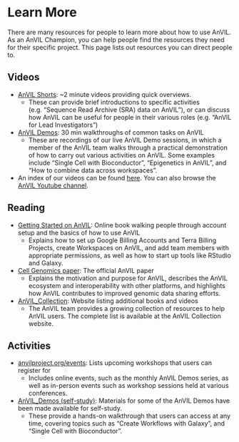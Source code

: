 # Learn More {#learn}

There are many resources for people to learn more about how to use AnVIL. As an AnVIL Champion, you can help people find the resources they need for their specific project. This page lists out resources you can direct people to.

## Videos

- [AnVIL Shorts](https://www.youtube.com/playlist?list=PL6aYJ_0zJ4uCABkMngSYjPo_3c-nUUmio): ~2 minute videos providing quick overviews.
  - These can provide brief introductions to specific activities (e.g. “Sequence Read Archive (SRA) data on AnVIL”), or can discuss how AnVIL can be useful for people in their various roles (e.g. “AnVIL for Lead Investigators”)
- [AnVIL Demos](https://www.youtube.com/playlist?list=PL6aYJ_0zJ4uC978C57P3TgAAfB38uy58E): 30 min walkthroughs of common tasks on AnVIL
  - These are recordings of our live AnVIL Demo sessions, in which a member of the AnVIL team walks through a practical demonstration of how to carry out various activities on AnVIL. Some examples include “Single Cell with Bioconductor”, “Epigenetics in AnVIL”, and “How to combine data across workspaces”.
- An index of our videos can be found [here](https://hutchdatascience.org/AnVIL_Collection/youtube-videos.html). You can also browse the [AnVIL Youtube channel](https://www.youtube.com/@anvilprojectorg).

## Reading

- [Getting Started on AnVIL](https://jhudatascience.org/AnVIL_Book_Getting_Started): Online book walking people through account setup and the basics of how to use AnVIL
  - Explains how to set up Google Billing Accounts and Terra Billing Projects, create Workspaces on AnVIL, and add team members with appropriate permissions, as well as how to start up tools like RStudio and Galaxy.
- [Cell Genomics paper](https://www.sciencedirect.com/science/article/pii/S2666979X21001063): The official AnVIL paper
  - Explains the motivation and purpose for AnVIL, describes the AnVIL ecosystem and interoperability with other platforms, and highlights how AnVIL contributes to improved genomic data sharing efforts.
- [AnVIL_Collection](https://hutchdatascience.org/AnVIL_Collection/): Website listing additional books and videos
  - The AnVIL team provides a growing collection of resources to help AnVIL users. The complete list is available at the AnVIL Collection website.
  
## Activities

- [anvilproject.org/events](http://anvilproject.org/events): Lists upcoming workshops that users can register for
  - Includes online events, such as the monthly AnVIL Demos series, as well as in-person events such as workshop sessions held at various conferences.
- [AnVIL_Demos (self-study)](https://hutchdatascience.org/AnVIL_Demos/): Materials for some of the AnVIL Demos have been made available for self-study.
  - These provide a hands-on walkthrough that users can access at any time, covering topics such as “Create Workflows with Galaxy”, and “Single Cell with Bioconductor”.

